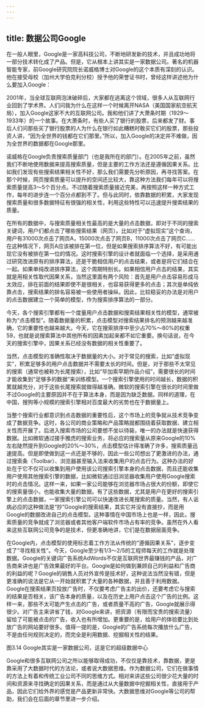 ```yaml
---
---
---
```

title: 数据公司Google
---




在一般人眼里，Google是一家高科技公司，不断地研发新的技术，并且成功地将一部分技术转化成了产品。但是，它从根本上讲其实是一家数据公司。著名的机器智能专家，前Google研究院院长诺威格博士对Google的这个本质有深刻的认识。他在接受母校（加州大学伯克利分校）授予他的荣誉证书时，曾经这样讲述他为什么要加入Google：

2001年，当全球互联网泡沫破碎后，大家都在逃离这个领域，很多人从互联网行业回到了学术界。人们问我为什么在这样一个时候离开NASA（美国国家航空航天局），加入Google这家不大的互联网公司。我和他们讲了大萧条时期（1929～1933年）的一个故事。在大萧条时，有些人买了银行的股票，后来都发了财。事后人们问那些买了银行股票的人为什么在银行如此糟糕时敢买它们的股票，那些投资人讲，“因为全世界的钱都在它们那里。”所以，加入Google的决定并不难做，因为全世界的数据都在Google那里。

诺威格在Google负责搜索质量部门（也是我所在的部门）。在2005年之前，虽然我们不断地使用数据来提高搜索质量，但是主要的工作方法还是遵循因果关系。比如我们发现有些搜索结果相关性不好，那么我们需要先分析原因，再寻找答案。在那个时候，网页搜索质量可以提升的空间还比较大，靠这种方法我们每年可以将搜索质量提高3〜5个百分点。不过随着搜索质量接近完美，再按照这样一种方式工作，每年的进步连一个百分点都到不了。但与此同时，依靠数据的积累，大家发现搜索质量和很多数据特征有很强的相关性，利用这些特性可以迅速提升搜索结果的质量。

在所有的数据中，与搜索质量相关性最高的是大量的点击数据，即对于不同的搜索关键词，用户们都点击了哪些搜索结果（网页）。比如对于“虚拟现实”这个查询，用户有31000次点击了网页A，15000次点击了网页B，11000次点击了网页C……在这种情况下，网页A应该被排在第一位，但是如果搜索排序算法不好，有可能出现它没有被排在第一位的情况。这时搜索引擎的设计者就面临一个选择，是采用通过研究改进原有的排序算法，还是干脆相信用户的点击结果，或者是将它们结合在一起。如果单纯改进排序算法，这个周期特别长。如果相信用户点击的结果，其实就是用相关性取代因果关系，当然这里面有两个风险：首先是用户点击容易形成马太效应，排在前面的结果即使不是很相关，也容易获得更多的点击；其次是单纯依靠点击，搜索结果的排名容易被一些使用者操纵。因此，比较稳妥的办法是对用户的点击数据建立一个简单的模型，作为搜索排序算法的一部分。

今天，各个搜索引擎都有一个度量用户点击数据和搜索结果相关性的模型，通常被称为“点击模型”。随着数据量的积累，点击模型对搜索结果排名的预测越来越准确，它的重要性也越来越大。今天，它在搜索排序中至少占70%～80%的权重59，也就是说搜索算法中其他所有的因素加起来都不如它重要。换句话说，在今天的搜索引擎中，因果关系已经没有数据的相关性重要了。

当然，点击模型的准确性取决于数据量的大小。对于常见的搜索，比如“虚拟现实”，积累足够多的用户点击数据并不需要太长的时间。但是，对于那些不太常见的搜索（通常也被称为长尾搜索），比如“毕加索早期作品介绍”，需要很长的时间才能收集到“足够多的数据”来训练模型。一个搜索引擎使用的时间越长，数据的积累就越充分，对于这些长尾搜索就做得越准确。微软的搜索引擎在很长的时间里做不过Google的主要原因并不在于算法本身，而是因为缺乏数据。同样的道理，在中国，搜狗等小规模的搜索引擎相对百度最大的劣势也在于数据量上。

当整个搜索行业都意识到点击数据的重要性后，这个市场上的竞争就从技术竞争变成了数据竞争。这时，各公司的商业策略和产品策略就都围绕着获取数据、建立相关性而开展了。后进入搜索市场的公司要想不坐以待毙，唯一的办法就是快速获得数据。比如微软通过接手雅虎的搜索业务，将必应的搜索量从原来Google的10%左右陡然提升到Google的20%〜30%，点击模型估计得准确了许多，搜索质量迅速提高。但是即使做到这一点还是不够的，因此一些公司想出了更激进的办法，通过搜索条（Toolbar）、浏览器甚至输入法来收集用户的点击行为。这种办法的好处在于它不仅可以收集到用户使用该公司搜索引擎本身的点击数据，而且还能收集用户使用其他搜索引擎的数据，比如微软通过旧浏览器收集用户使用Google搜索时的点击情况。这样一来，如果一家公司能够在浏览器市场占很大的份额，即使它的搜索量很小，也能收集大量的数据。有了这些数据，尤其是用户在更好的搜索引擎上的点击数据，一家搜索引擎公司可以快速改进长尾搜索的质量。当然，有人诟病必应的这种做法是“抄”Google的搜索结果，其实它并没有直接抄，而是用Google的数据改进自己的点击模型。这种事情在中国市场上也是一样，因此，搜索质量的竞争就成了浏览器或者其他客户端软件市场占有率的竞争。虽然在外人看来这些互联网公司竞争的是技术，但更准确地讲，它们是在数据层面竞争。

在Google内，点击模型的使用标志着工作方法从传统的“遵循因果关系”，逐步变成了“寻找相关性”。今天，Google至少有1/3～2/5的工程师每天的工作就是处理数据。Google的关键词广告系统AdWords不仅是互联网世界最赚钱的产品，对广告商来讲也是广告效果最好的平台。Google是如何做到兼顾自己的利益和广告商的利益的呢？Google的销售人员对外宣传是技术好，这种说法当然没有错，但是更准确的说法是它从一开始就积累了大量的各种数据，并且善于利用数据。Google在搜索结果页投放广告时，不仅要考虑广告主的出价，还要考虑它与搜索的结果是否相关，该广告本身的质量，以及在历史上用户点击这个广告的比例。这样一来，那些不太可能产生点击的广告，或者质量不高的广告，Google就展示得很少。对广告主来讲省了钱，对Google来讲，把资源（有限而宝贵的搜索流量）留给了可能被点击的广告，收入也有所增加。更重要的是，给用户的体验要比到处放广告的网站要好很多。值得一提的是，Google的广告系统每次播放什么广告，不是由任何规则决定的，而完全是利用数据、挖掘相关性的结果。



图3.14 Google其实是一家数据公司，这是它的超级数据中心

Google和很多互联网公司之所以能够取得成功，不仅仅是靠技术，靠数据，更是靠采用了大数据时代的方法论，或者说大数据思维。作为数据公司，它们在做事情的方法上有着和传统工业公司不同的思维方式。相对来讲这些公司很少花大量的时间和资源来寻找确定的因果关系，而是通过从大量数据中挖掘相关性，直接用于产品，因此它们给外界的感觉是产品更新非常快。大数据思维对Google等公司的帮助，我们会在后面的章节里进一步介绍。